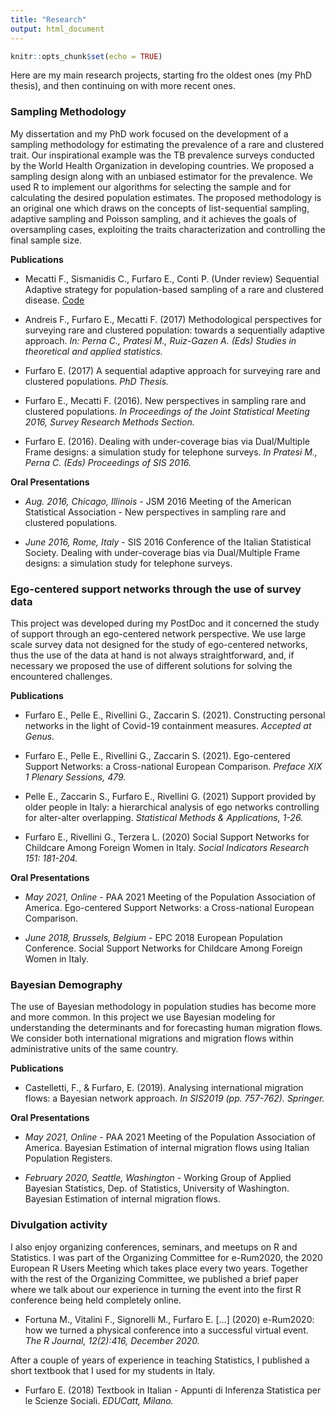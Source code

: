```yaml
---
title: "Research"
output: html_document
---
```


```r
knitr::opts_chunk$set(echo = TRUE)
```

Here are my main research projects, starting fro the oldest ones (my PhD thesis), and then continuing on with more recent ones.

### Sampling Methodology 

My dissertation and my PhD work focused on the development of a sampling methodology for estimating the prevalence of a rare and clustered trait. Our inspirational example was the TB prevalence surveys conducted by the World Health Organization in developing countries. We proposed a sampling design along with an unbiased estimator for the prevalence. We used R to implement our algorithms for selecting the sample and for calculating the desired population estimates. The proposed methodology is an original one which draws on the concepts of list-sequential sampling, adaptive sampling and Poisson sampling, and it achieves the goals of oversampling cases, exploiting the traits characterization and controlling the final sample size. 

**Publications**

* Mecatti F., Sismanidis C., Furfaro E., Conti P.  (Under review) Sequential Adaptive strategy for population-based sampling of a rare and clustered disease. [Code](https://github.com/emanuelaf/posa)

* Andreis F., Furfaro E., Mecatti F. (2017) Methodological perspectives for surveying rare and clustered population: towards a sequentially adaptive approach. *In: Perna C., Pratesi M., Ruiz-Gazen A. (Eds) Studies in theoretical and applied statistics.*

* Furfaro E. (2017) A sequential adaptive approach for surveying rare and clustered populations. *PhD Thesis.*

* Furfaro E., Mecatti F. (2016). New perspectives in sampling rare and clustered populations. *In Proceedings of the Joint Statistical Meeting 2016, Survey Research Methods Section.*

* Furfaro E. (2016). Dealing with under-coverage bias via Dual/Multiple Frame designs: a simulation study for telephone surveys. *In Pratesi M., Perna C. (Eds) Proceedings of SIS 2016.*


**Oral Presentations**

* *Aug. 2016, Chicago, Illinois* - JSM 2016 Meeting of the American Statistical Association - New perspectives in sampling rare and clustered populations.

* *June 2016, Rome, Italy* - SIS 2016 Conference of the Italian Statistical Society. Dealing with under-coverage bias via Dual/Multiple Frame designs: a simulation study for telephone surveys.



### Ego-centered support networks through the use of survey data

This project was developed during my PostDoc and it concerned the study of support through an ego-centered network perspective. We use large scale survey data not designed for the study of ego-centered networks, thus the use of the data at hand is not always straightforward, and, if necessary we proposed the use of different solutions for solving the encountered challenges.

**Publications**

* Furfaro E., Pelle E., Rivellini G., Zaccarin S. (2021). Constructing personal networks in the light of Covid-19 containment measures. *Accepted at Genus.*

* Furfaro E., Pelle E., Rivellini G., Zaccarin S. (2021). Ego-centered Support Networks: a Cross-national European Comparison. *Preface XIX 1 Plenary Sessions, 479.*

* Pelle E., Zaccarin S., Furfaro E., Rivellini G. (2021) Support provided by older people in Italy: a hierarchical analysis of ego networks controlling for alter-alter overlapping. *Statistical Methods \& Applications, 1-26.*

* Furfaro E., Rivellini G., Terzera L. (2020) Social Support Networks for Childcare Among Foreign Women in Italy. *Social Indicators Research 151: 181-204.*


**Oral Presentations**

* *May 2021, Online* - PAA 2021 Meeting of the Population Association of America. Ego-centered Support Networks: a Cross-national European Comparison.


* *June 2018, Brussels, Belgium* - EPC 2018 European Population Conference. Social Support Networks for Childcare Among Foreign Women in Italy.


### Bayesian Demography

The use of Bayesian methodology in population studies has become more and more common. In this project we use Bayesian modeling for understanding the determinants and for forecasting human migration flows. We consider both international migrations and migration flows within administrative units of the same country.

**Publications**

* Castelletti, F., \& Furfaro, E. (2019). Analysing international migration flows: a Bayesian network approach. *In SIS2019 (pp. 757-762). Springer.*

**Oral Presentations**

* *May 2021, Online* - PAA 2021 Meeting of the Population Association of America. Bayesian Estimation of internal migration flows using Italian Population Registers.

* *February 2020, Seattle, Washington* - Working Group of Applied Bayesian Statistics, Dep. of Statistics, University of Washington. Bayesian Estimation of internal migration flows.



### Divulgation activity 

I also enjoy organizing conferences, seminars, and meetups on R and Statistics. I was part of the Organizing Committee for e-Rum2020, the 2020 European R Users Meeting which takes place every two years. Together with the rest of the Organizing Committee, we published a brief paper where we talk about our experience in turning the event into the first R conference being held completely online.

* Fortuna M., Vitalini F., Signorelli M., Furfaro E. [...] (2020) e-Rum2020: how we turned a physical conference into a successful virtual event. *The R Journal, 12(2):416, December 2020.*

After a couple of years of experience in teaching Statistics, I published a short textbook that I used for my students in Italy.

* Furfaro E. (2018) Textbook in Italian - Appunti di Inferenza Statistica per le Scienze Sociali. *EDUCatt, Milano.*
